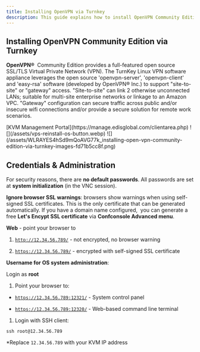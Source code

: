 ```yaml
---
title: Installing OpenVPN via Turnkey
description: This guide explains how to install OpenVPN Community Edition via Turnkey on a VPS.
---
```


## Installing OpenVPN Community Edition via Turnkey

**OpenVPN®**  Community Edition provides a full-featured open source SSL/TLS Virtual Private Network (VPN). The TurnKey Linux VPN software appliance leverages the open source 'openvpn-server', 'openvpn-client' and 'easy-rsa' software (developed by OpenVPN® Inc.) to support "site-to-site" or "gateway" access. "Site-to-site" can link 2 otherwise unconnected LANs; suitable for multi-site enterprise networks or linkage to an Amazon VPC. "Gateway" configuration can secure traffic across public and/or insecure wifi connections and/or provide a secure solution for remote work scenarios.

<Steps>
  <Step title="Log in to your">
    [KVM Management Portal](https://manage.edisglobal.com/clientarea.php)
  </Step>

  <Step title="Locate your VPS in the Services tab" />

  <Step title="Click &#x22;Reinstall OS&#x22;">
    ![](/assets/vps-reinstall-os-button.webp)
  </Step>

  <Step title="Click on the &#x22;Turnkey Images&#x22; tab" />

  <Step title="Select OpenVPN from the dropdown" />

  <Step title="Click &#x22;Start the installation&#x22;">
    ![](/assets/WLRAYES4hSd9mQoAVG77k_installing-open-vpn-community-edition-via-turnkey-images-fd71b5cc8f.png)
  </Step>

  <Step title="Start a VNC session and finish the installation / configuration of the appliance accordingly." />
</Steps>

###

## Credentials & Administration

For security reasons, there are **no default passwords**. All passwords are set at **system initialization** (in the VNC session).

**Ignore browser SSL warnings**: browsers show warnings when using self-signed SSL certificates. This is the only certificate that can be generated automatically. If you have a domain name configured,  you can generate a free **Let's Encypt SSL certificate** via **Confconsole Advanced menu**.

**Web** - point your browser to

1. [`http://12.34.56.789/`](http://12.34.56.789/) - not encrypted, no browser warning

2. [`https://12.34.56.789/`](https://12.34.56.789/) - encrypted with self-signed SSL certificate

**Username for OS system administration**:

Login as **root**

1. Point your browser to:

* [`https://12.34.56.789:12321/`](https://12.34.56.789:12321/) - System control panel

* [`https://12.34.56.789:12320/`](https://12.34.56.789:12320/) - Web-based command line terminal

1. Login with SSH client:

```shell
ssh root@12.34.56.789
```

\*Replace `12.34.56.789` with your KVM IP address